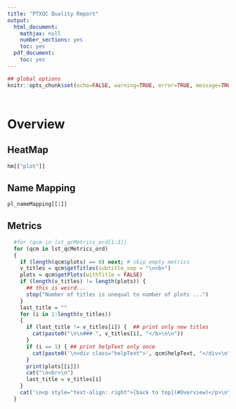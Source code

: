 ```yaml
---
title: "PTXQC Quality Report"
output:
  html_document:
    mathjax: null
    number_sections: yes
    toc: yes
  pdf_document:
    toc: yes
---
```



<!-- the TOC will go here -->


<style type="text/css">
  .content {
  padding: 5px 10px;
  background-color:#fafafa;
  }
  p { padding: 5px 0; }

  .helpText {
    max-width: 600px;
  }
  
</style>

```r
## global options
knitr::opts_chunk$set(echo=FALSE, warning=TRUE, error=TRUE, message=TRUE, fig.width=8)
```

<a name="Overview"></a>

# Overview


## HeatMap
```r
hm[["plot"]]
```

## Name Mapping
```r
pl_nameMapping[[1]]
```


## Metrics
```r
  #for (qcm in lst_qcMetrics_ord[1:3])
  for (qcm in lst_qcMetrics_ord)
  {
    if (length(qcm$plots) == 0) next; # skip empty metrics
    v_titles = qcm$getTitles(subtitle_sep = "\n<b>")
    plots = qcm$getPlots(withTitle = FALSE)
    if (length(v_titles) != length(plots)) {
      ## this is weird...
      stop("Number of titles is unequal to number of plots ...")
    }
    last_title = ""
    for (i in 1:length(v_titles))
    {
      if (last_title != v_titles[i]) {  ## print only new titles
        cat(paste0("\n\n### ", v_titles[i], "</b>\n\n"))
      }
      if (i == 1) { ## print helpText only once
        cat(paste0('\n<div class="helpText">', qcm$helpText, "</div>\n"))
      }
      print(plots[[i]])
      cat("\n<br>\n")
      last_title = v_titles[i]
    }
    cat('\n<p style="text-align: right">[back to top](#Overview)</p>\n\n')
  }
```



<script type="text/javascript">
jQuery(document).ready(function()
{
  // initially hide the content (todo)
  jQuery(".content").hide();
  
  // enable shortening the report
  jQuery(".section").click(function(event)
  {
    var target = $( event.target );
    // headings are the first item in a <div> which encloses their section
    // so toggling their siblings will just leave the heading visible
    if ( target.is( "h1, h2, h3, h4" ) )
    {
      target.siblings().slideToggle(500);
      event.stopPropagation()
    }
  });
});

</script>








